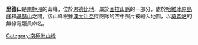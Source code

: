 {{coord|66|57|S|52|15|E|display=title}}

'''里德山'''是[[南極洲|南極洲]]的山峰，位於[[恩德比地|恩德比地]]，屬於[[圖拉山脈|圖拉山脈]]的一部分，處於[[哈維冰原島峰|哈維冰原島峰]]和[[基瑟山|基瑟山]]之間，該山峰根據[[澳大利亞|澳大利亞]]探險隊的空中照片被繪入地圖，以[[莫森站|莫森站]]的無線電報員命名。

{{Antarctica-geo-stub}}
[[Category:南極洲山峰|Category:南極洲山峰]]